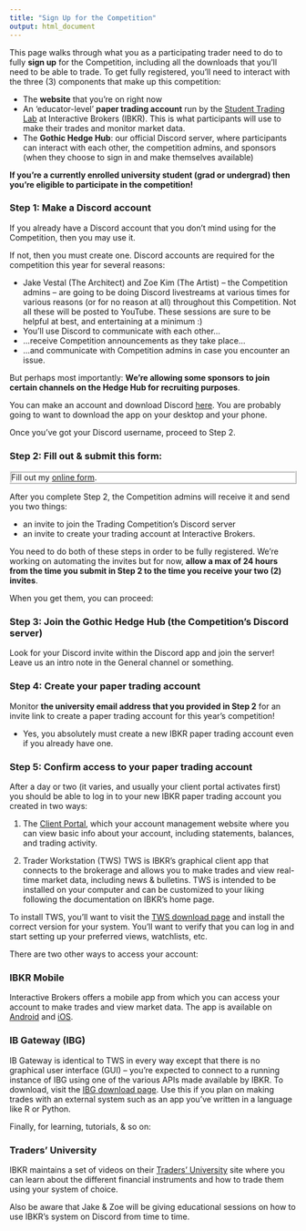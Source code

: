 ```yaml
---
title: "Sign Up for the Competition"
output: html_document
---
```


This page walks through what you as a participating trader need to do to fully 
**sign up** for the Competition, including all the downloads that you'll need to 
be able to trade. To get fully registered, you'll need to interact with the 
three (3) components that make up this competition:

- The **website** that you're on right now 
- An 'educator-level' **paper trading account** run by the [Student Trading
  Lab](https://www.interactivebrokers.com/en/accounts/educator.php) at
  Interactive Brokers (IBKR). This is what participants will use to make their 
  trades and monitor market data.
- The **Gothic Hedge Hub**: our official Discord server, where participants can
  interact with each other, the competition admins, and sponsors (when they 
  choose to sign in and make themselves available)
  
**If you're a currently enrolled university student (grad or undergrad) then 
you're eligible to participate in the competition!**

### Step 1: Make a Discord account
If you already have a Discord account that you don't mind using for the 
Competition, then you may use it.

If not, then you must create one. Discord accounts are required for the
competition this year for several reasons:

 - Jake Vestal (The Architect) and Zoe Kim (The Artist) -- the Competition 
 admins -- are going to be doing Discord livestreams at various times for 
 various reasons (or for no reason at all) throughout this Competition. Not all 
 these will be posted to YouTube. These sessions are sure to be helpful at best, 
 and entertaining at a minimum :)
 - You'll use Discord to communicate with each other...
 - ...receive Competition announcements as they take place...
 - ...and communicate with Competition admins in case you encounter an issue.
 
But perhaps most importantly: **We're allowing some sponsors to join certain 
channels on the Hedge Hub for recruiting purposes**.

You can make an account and download Discord [here](https://discord.com/). You 
are probably going to want to download the app on your desktop and your phone.

Once you've got your Discord username, proceed to Step 2.

### Step 2: Fill out & submit this form:
<div id="wufoo-div" style="background-color:#fff;border-style:ridge;">
<div id="wufoo-q7j67ol08e8luq" style => Fill out my <a href="https://dukefinance.wufoo.com/forms/q7j67ol08e8luq">online form</a>. </div> <script type="text/javascript"> var q7j67ol08e8luq; (function(d, t) { var s = d.createElement(t), options = { 'userName':'dukefinance', 'formHash':'q7j67ol08e8luq', 'autoResize':true, 'height':'866', 'async':true, 'host':'wufoo.com', 'header':'show', 'ssl':true }; s.src = ('https:' == d.location.protocol ?'https://':'http://') + 'secure.wufoo.com/scripts/embed/form.js'; s.onload = s.onreadystatechange = function() { var rs = this.readyState; if (rs) if (rs != 'complete') if (rs != 'loaded') return; try { q7j67ol08e8luq = new WufooForm(); q7j67ol08e8luq.initialize(options); q7j67ol08e8luq.display(); } catch (e) { } }; var scr = d.getElementsByTagName(t)[0], par = scr.parentNode; par.insertBefore(s, scr); })(document, 'script'); </script></div>

After you complete Step 2, the Competition admins will receive it and send you 
two things:

  - an invite to join the Trading Competition's Discord server 
  - an invite to create your trading account at Interactive Brokers. 
  
You need to do both of these steps in order to be fully registered. We're 
working on automating the invites but for now, **allow a max of 24 hours from 
the time you submit in Step 2 to the time you receive your two (2) invites**.

When you get them, you can proceed:

### Step 3: Join the Gothic Hedge Hub (the Competition's Discord server)
Look for your Discord invite within the Discord app and join the server! Leave
us an intro note in the General channel or something.

### Step 4: Create your paper trading account
Monitor **the university email address that you provided in Step 2** for an 
invite link to create a paper trading account for this year's competition!

  - Yes, you absolutely must create a new IBKR paper trading account even if you
  already have one.
  
### Step 5: Confirm access to your paper trading account
After a day or two (it varies, and usually your client portal activates first) 
you should be able to log in to your new IBKR paper trading account you created 
in two ways:

  1. The [Client Portal](https://ndcdyn.interactivebrokers.com/sso/Login?forwardTo=22&locale=en_US), which  your account management website where you can view basic 
  info about your account, including statements, balances, and trading activity.

  2. Trader Workstation (TWS)
  TWS is IBKR's graphical client app that connects to the brokerage and allows 
  you to make trades and view real-time market data, including news & bulletins. 
  TWS is intended to be installed on your computer and can be customized to your
  liking following the documentation on IBKR's home page.

  To install TWS, you'll want to visit the [TWS download page](https://www.interactivebrokers.com/en/index.php?f=16040) 
  and install the correct version for your system. You'll want to verify that 
  you can log in and start setting up your preferred views, watchlists, etc.


There are two other ways to access your account:

### IBKR Mobile

Interactive Brokers offers a mobile app from which you can access your account
to make trades and view market data. The app is available on 
[Android](https://play.google.com/store/apps/details?id=atws.app&hl=en_US&gl=US)
and [iOS](https://apps.apple.com/us/app/ibkr-mobile-invest-worldwide/id454558592).


### IB Gateway (IBG)

IB Gateway is identical to TWS in every way except that there is no graphical
user interface (GUI) -- you're expected to connect to a running instance of IBG
using one of the various APIs made available by IBKR. To download, visit the
[IBG download page](https://www.interactivebrokers.com/en/index.php?f=16457).
Use this if you plan on making trades with an external system such as an app
you've written in a language like R or Python.

Finally, for learning, tutorials, & so on:

### Traders' University

IBKR maintains a set of videos on their [Traders' University](https://www.interactivebrokers.com/en/index.php?f=1350) 
site where you can learn about the different financial instruments and how to
trade them using your system of choice.

Also be aware that Jake & Zoe will be giving educational sessions on how to use 
IBKR's system on Discord from time to time.
